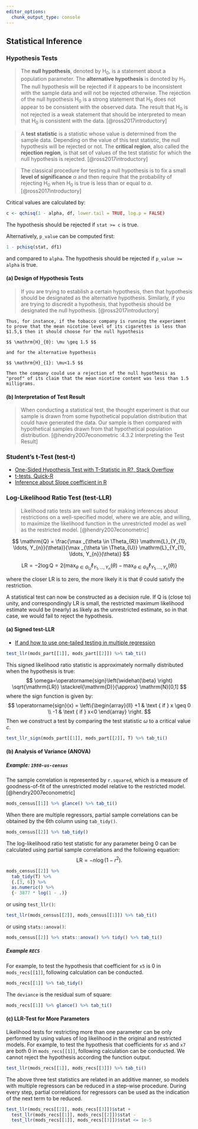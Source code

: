 ```yaml
---
editor_options:
  chunk_output_type: console
---
```


## Statistical Inference

### Hypothesis Tests

> The __null hypothesis__, denoted by $\mathrm{H}_{0}$, is a statement about a population parameter. The __alternative hypothesis__ is denoted by $\mathrm{H}_{1}$. The null hypothesis will be rejected if it appears to be inconsistent with the sample data and will not be rejected otherwise. The rejection of the null hypothesis $\mathrm{H}_{0}$ is a strong statement that $\mathrm{H}_{0}$ does not appear to be consistent with the observed data. The result that $\mathrm{H}_{0}$ is not rejected is a weak statement that should be interpreted to mean that $\mathrm{H}_{0}$ is consistent with the data. [@ross2017introductory]

> A __test statistic__ is a statistic whose value is determined from the sample data. Depending on the value of this test statistic, the null hypothesis will be rejected or not. The __critical region__, also called the __rejection region__, is that set of values of the test statistic for which the null hypothesis is rejected. [@ross2017introductory]

> The classical procedure for testing a null hypothesis is to fix a small __level of significance__ $\alpha$ and then require that the probability of rejecting $\mathrm{H}_{0}$ when $\mathrm{H}_{0}$ is true is less than or equal to $\alpha$. [@ross2017introductory]

Critical values are calculated by:

```R
c <- qchisq(1 - alpha, df, lower.tail = TRUE, log.p = FALSE)
```

The hypothesis should be rejected if `stat >= c` is true.

Alternatively, `p_value` can be computed first:

```R
1 - pchisq(stat, df1)
```

and compared to `alpha`. The hypothesis should be rejected if `p_value >= alpha` is true.

#### (a) Design of Hypothesis Tests {-}

> If you are trying to establish a certain hypothesis, then that hypothesis should be designated as the alternative hypothesis. Similarly, if you are trying to discredit a hypothesis, that hypothesis should be designated the null hypothesis. [@ross2017introductory]

```example
Thus, for instance, if the tobacco company is running the experiment to prove that the mean nicotine level of its cigarettes is less than $1.5,$ then it should choose for the null hypothesis

$$ \mathrm{H}_{0}: \mu \geq 1.5 $$

and for the alternative hypothesis

$$ \mathrm{H}_{1}: \mu<1.5 $$

Then the company could use a rejection of the null hypothesis as "proof" of its claim that the mean nicotine content was less than 1.5 milligrams.
```

#### (b) Interpretation of Test Result {-}

> When conducting a statistical test, the thought experiment is that our sample is drawn from some hypothetical population distribution that could have generated the data. Our sample is then compared with hypothetical samples drawn from that hypothetical population distribution. [@hendry2007econometric :4.3.2 Interpreting the Test Result]

### Student's t-Test (test-t) {#test-t}

- [One-Sided Hypothesis Test with T-Statistic in R?, Stack Overflow](https://stackoverflow.com/questions/13811472/one-sided-hypothesis-test-with-t-statistic-in-r)
- [t-tests, Quick-R](https://www.statmethods.net/stats/ttest.html)
- [Inference about Slope coefficient in R](https://stackoverflow.com/questions/8089797/inference-about-slope-coefficient-in-r)

### Log-Likelihood Ratio Test (test-LLR) {#test-LLR}

> Likelihood ratio tests are well suited for making inferences about restrictions on a well-specified model, where we are able, and willing, to maximize the likelihood function in the unrestricted model as well as the restricted model. [@hendry2007econometric]

$$ \mathrm{Q} = \frac{\max _{\theta \in \Theta_{R}} \mathrm{L}_{Y_{1}, \ldots, Y_{n}}(\theta)}{\max _{\theta \in \Theta_{U}} \mathrm{L}_{Y_{1}, \ldots, Y_{n}}(\theta)} $$

$$ \mathrm{LR} = -2 \log \mathrm{Q} = 2 \left\{\max _{\theta \in \Theta_{U}} \ell_{Y_{1}, \ldots, Y_{n}}(\theta)-\max _{\theta \in \Theta_{R}} \ell_{Y_{1}, \ldots, Y_{n}}(\theta)\right\} $$

where the closer $\mathrm{LR}$ is to zero, the more likely it is that $\theta$ could satisfy the restriction.

A statistical test can now be constructed as a decision rule. If $\mathrm{Q}$ is (close to) unity, and correspondingly $\mathrm{LR}$ is small, the restricted maximum likelihood estimate would be (nearly) as likely as the unrestricted estimate, so in that case, we would fail to reject the hypothesis.

#### (a) Signed test-LLR {-#test-LLR-sign}

- [If and how to use one-tailed testing in multiple regression](https://stats.stackexchange.com/questions/325354/if-and-how-to-use-one-tailed-testing-in-multiple-regression)

```r
test_llr(mods_part[[1]], mods_part[[2]]) %>% tab_ti()
```

This signed likelihood ratio statistic is approximately normally distributed when the hypothesis is true:
$$ \omega=\operatorname{sign}\left(\widehat{\beta} \right) \sqrt{\mathrm{LR}} \stackrel{\mathrm{D}}{\approx} \mathrm{N}[0,1] $$
where the sign function is given by:
$$ \operatorname{sign}(x) = \left\{\begin{array}{ll}
+1 & \text { if } x \geq 0 \\
-1 & \text { if } x<0
\end{array} \right. $$
Then we construct a test by comparing the test statistic $\omega$ to a critical value $c$.

```r
test_llr_sign(mods_part[[1]], mods_part[[2]], T) %>% tab_ti()
```

#### (b) Analysis of Variance (ANOVA) {-#ANOVA}

##### Example: `1980-us-census` {-}

The sample correlation is represented by `r.squared`, which is a measure of goodness-of-fit of the unrestricted model relative to the restricted model. [@hendry2007econometric]

```r
mods_census[[1]] %>% glance() %>% tab_ti()
```

When there are multiple regressors, partial sample correlations can be obtained by the 6th column using `tab_tidy()`.

```r
mods_census[[2]] %>% tab_tidy()
```

The log-likelihood ratio test statistic for any parameter being 0 can be calculated using partial sample correlations and the following equation:
$$ \mathrm{LR}=-n \log \left(1-r^{2} \right). $$

```r
mods_census[[2]] %>%
  tab_tidy(T) %>%
  {.[3, 6]} %>%
  as.numeric() %>%
  {- 3877 * log(1 - .)}
```

or using `test_llr()`:

```r
test_llr(mods_census[[2]], mods_census[[1]]) %>% tab_ti()
```

or using `stats::anova()`:

```r
mods_census[[2]] %>% stats::anova() %>% tidy() %>% tab_ti()
```

##### Example `RECS` {-}

For example, to test the hypothesis that coefficient for `x5` is 0 in `mods_recs[[1]]`, following calculation can be conducted.

```r
mods_recs[[1]] %>% tab_tidy()
```

The `deviance` is the residual sum of square:

```r
mods_recs[[1]] %>% glance() %>% tab_ti()
```

#### (c) LLR-Test for More Parameters {-#LLR-Test-N}

Likelihood tests for restricting more than one parameter can be only performed by using values of log likelihood in the original and restricted models. For example, to test the hypothesis that coefficients for `x5` and `x7` are both 0 in `mods_recs[[1]]`, following calculation can be conducted. We cannot reject the hypothesis according the function output.

```r
test_llr(mods_recs[[1]], mods_recs[[3]]) %>% tab_ti()
```

The above three test statistics are related in an additive manner, so models with multiple regressors can be reduced in a step-wise procedure. During every step, partial correlations for regressors can be used as the indication of the next term to be reduced.

```r
test_llr(mods_recs[[2]], mods_recs[[3]])$stat +
  test_llr(mods_recs[[1]], mods_recs[[2]])$stat -
  test_llr(mods_recs[[1]], mods_recs[[3]])$stat <= 1e-5
```
